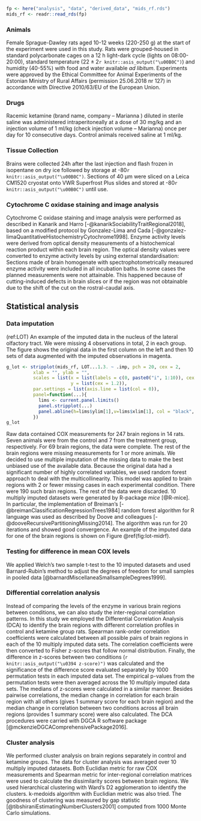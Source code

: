 
```r
fp <- here("analysis", "data", "derived_data", "mids_rf.rds")
mids_rf <- readr::read_rds(fp)
```

### Animals
Female Sprague-Dawley rats aged 10-12 weeks (220-250 g) at the start of the experiment were used in this study. Rats were grouped-housed in standard polycarbonate cages on a 12 h light-dark cycle (lights on 08:00-20:00), standard temperature (22 ± 2`r knitr::asis_output("\u00B0C")`) and humidity (40-55%) with food and water available _ad libitum_. Experiments were approved by the Ethical Committee for Animal Experiments of the Estonian Ministry of Rural Affairs (permission 25.06.2018 nr 127) in accordance with Directive 2010/63/EU of the European Union.

### Drugs
Racemic ketamine (brand name, company – Marianna ) diluted in sterile saline was administered intraperitoneally at a dose of 30 mg/kg and an injection volume of 1 ml/kg  (check injection volume – Marianna) once per day for 10 consecutive days. Control animals received saline at 1 ml/kg.

### Tissue Collection
Brains were collected 24h after the last injection and flash frozen in isopentane on dry ice followed by storage at -80`r knitr::asis_output("\u00B0C")`. Sections of 40 µm were sliced on a Leica CM1520 cryostat onto VWR Superfrost Plus slides and stored at -80`r knitr::asis_output("\u00B0C")` until use. 

### Cytochrome C oxidase staining and image analysis
Cytochrome C oxidase staining and image analysis were performed as described in Kanarik and Harro [-@kanarikSociabilityTraitRegional2018], based on a modified protocol by Gonzalez-Lima and Cada [-@gonzalez-limaQuantitativeHistochemistryCytochrome1998]. Enzyme activity levels were derived from optical density measurements of a histochemical reaction product within each brain region. The optical density values were converted to enzyme activity levels by using external standardisation: Sections made of brain homogenate with spectrophotometrically measured enzyme activity were included in all incubation baths. In some cases the planned measurements were not attainable. This happened because of cutting-induced defects in brain slices or if the region was not obtainable due to the shift of the cut on the rostral-caudal axis.

## Statistical analysis
### Data imputation
(ref:LOT) An example of the imputed data in the nucleus of the lateral olfactory tract. We were missing 4 observations in total, 2 in each group. The figure shows the original data in the first column on the left and then 10 sets of data augmented with the imputed observations in magenta.

```r
g_lot <- stripplot(mids_rf, LOT...1.3. ~ .imp, pch = 20, cex = 2, 
          xlab = "", ylab = "",
          scales = list(x = list(labels = c(0, paste0("i", 1:10)), cex = 1.2), 
                        y = list(cex = 1.2)), 
          par.settings = list(axis.line = list(col = 0)),
          panel=function(...){
            lims <- current.panel.limits()
            panel.stripplot(...)
            panel.abline(h=lims$ylim[1],v=lims$xlim[1], col = "black", lwd = 2)
          })
g_lot
```

Raw data contained COX measurements for 247 brain regions in 14 rats. Seven animals were from the control and 7 from the treatment group, respectively. For 69 brain regions, the data were complete. The rest of the brain regions were missing measurements for 1 or more animals. We decided to use multiple imputation of the missing data to make the best unbiased use of the available data. Because the original data had a significant number of highly correlated variables, we used random forest approach to deal with the multicollinearity. This model was applied to brain regions with 2 or fewer missing cases in each experimental condition. There were 190 such brain regions. The rest of the data were discarded. 10 multiply imputed datasets were generated by R-package *mice* [@R-mice]. In particular, the implementation of Breiman's [-@breimanClassificationRegressionTrees1984] random forest algorithm for R language was used as described by Doove and colleagues [-@dooveRecursivePartitioningMissing2014]. The algorithm was run for 20 iterations and showed good convergence. An example of the imputed data for one of the brain regions is shown on Figure \@ref(fig:lot-midrf).

### Testing for difference in mean COX levels
We applied Welch's two sample t-test to the 10 imputed datasets and used Barnard-Rubin's method to adjust the degrees of freedom for small samples in pooled data [@barnardMiscellaneaSmallsampleDegrees1999]. 

### Differential correlation analysis
Instead of comparing the levels of the enzyme in various brain regions between conditions, we can also study the inter-regional correlation patterns. In this study we employed the Differential Correlation Analysis (DCA) to identify the brain regions with different correlation profiles in control and ketamine group rats. Spearman rank-order correlation coefficients were calculated between all possible pairs of brain regions in each of the 10 multiply imputed data sets. The correlation coefficients were then converted to Fisher z-scores that follow normal distribution. Finally, the difference in z-scores between two conditions (`r knitr::asis_output("\u0394 z-score)")` was calculated and the significance of the difference score evaluated separately by 1000 permutation tests in each imputed data set. The empirical p-values from the permutation tests were then averaged across the 10 multiply imputed data sets. The medians of z-scores were calculated in a similar manner. Besides pairwise correlations, the median change in correlation for each brain region with all others (gives 1 summary score for each brain region) and the median change in correlation between two conditions across all brain regions (provides 1 summary score) were also calculated. The DCA procedures were carried with DGCA R software package [@mckenzieDGCAComprehensivePackage2016].  

### Cluster analysis
We performed cluster analysis on brain regions separately in control and ketamine groups. The data for cluster analysis was averaged over 10 multiply imputed datasets. Both Euclidian metric for raw COX measurements and Spearman metric for inter-regional correlation matrices were used to calculate the dissimilarity scores between brain regions. We used hierarchical clustering with Ward's D2 agglomeration to identify the clusters. k-medoids algorithm with Euclidian metric was also tried. The goodness of clustering was measured by gap statistic [@tibshiraniEstimatingNumberClusters2001] computed from 1000 Monte Carlo simulations. 

